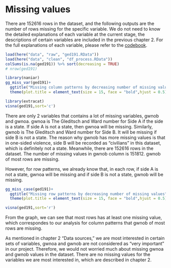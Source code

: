 # Missing values


There are 152616 rows in the dataset, and the following outputs are the number of rows missing for the specific variable. We do not need to know the detailed explanations of each variable at the current stage, the descriptions of certain variables are included in the previous chapter 2. For the full explanations of each variable, please refer to the [codebook](https://ucdp.uu.se/downloads/ged/ged191.pdf).

```r
load(here("data", "raw", "ged191.RData"))
load(here("data", "clean", "df_process.RData"))
colSums(is.na(ged191)) %>% sort(decreasing = TRUE)
# nrow(ged191)
```

```r
library(naniar)
gg_miss_var(ged191)+
  ggtitle("Missing column patterns by decreasing number of missing values")+
  theme(plot.title = element_text(size = 15, face = "bold",hjust = 0.5))
```
```r
library(extracat)
visna(ged191,sort='c')
```

There are only 2 variables that contains a lot of missing variables, gwnob and gwnoa. gwnoa is The Gleditsch and Ward number for Side A if the side is a state. If side A is not a state, then gwnoa will be missing. Similarly, gwnob is The Gleditsch and Ward number for Side B. It will be missing if side B is not a state. The reason why gwnob has more missing values is that in one-sided violence, side B will be recorded as "civilians" in this dataset, which is definitely not a state.
Meanwhile, there are 152616 rows in the dataset. The number of missing values in gwnob column is 151812. gwnob of most rows are missing.

However, for row patterns, we already know that, in each row, if side A is not a state, gwnoa will be missing and if side B is not a state, gwnob will be missing.
```r
gg_miss_case(ged191)+
  ggtitle("Missing row patterns by decreasing number of missing values")+
  theme(plot.title = element_text(size = 15, face = "bold",hjust = 0.5))
```
```r
visna(ged191,sort='r')
```
From the graph, we can see that most rows has at least one missing value, which correspondes to our analysis for column patterns that gwnob of most rows are missing. 

As mentioned in chapter 2 "Data sources," we are most interested in certain sets of variables, gwnoa and gwnob are not considered as "very important" in our project. Therefore, we would not worried much about missing gwnoa and gwnob values in the dataset. There are no missing values for the variables we are most interested in, which are described in chapter 2. 
